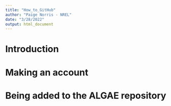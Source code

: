 ```yaml
---
title: "How_to_GitHub"
author: "Paige Norris - NREL"
date: "3/28/2022"
output: html_document
---
```


# Introduction 

# Making an account 

# Being added to the ALGAE repository 

